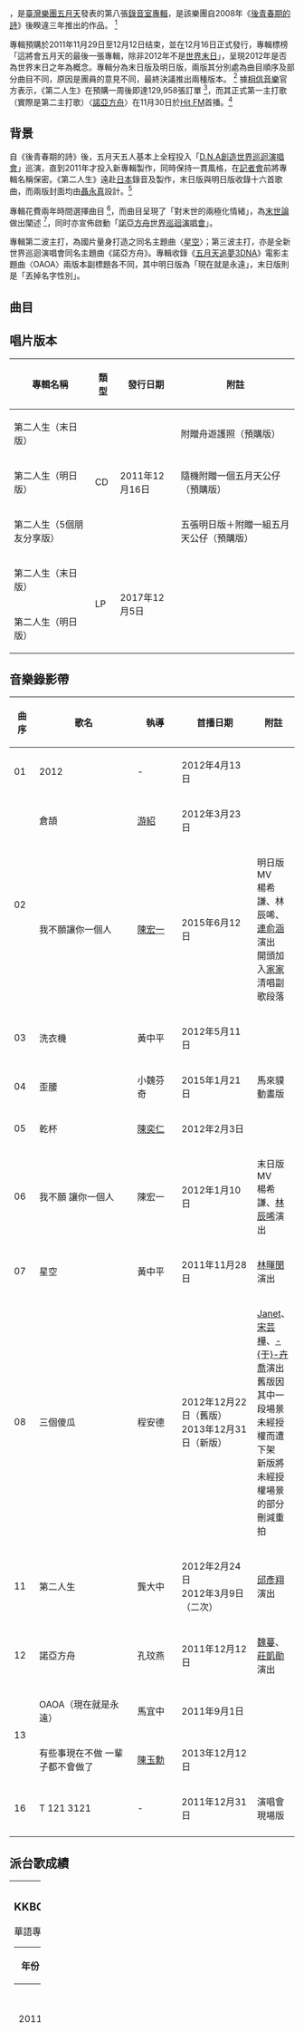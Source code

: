 {{Otheruses|第二人生|subject=台灣樂團[[五月天|五月天]]的第八張專輯|other=此名稱的其他用法}}
{{Album infobox |
|  Name        = 第二人生<br>Second Round
|  Type        = 專輯
|  Artist      = [[五月天|五月天]]
|  Cover       = 五月天 第二人生(末日版).jpg
|  Caption     = 末日版封面
|  Released    = 2011年12月16日
|  Recorded    = 2011年4月（東京一口坂錄音室，除〈星空〉）<ref name="wen"> 隨明日版附送的舟遊護照文案註明。</ref><ref>資料來源於專輯文案：「更早於4月份時就帶著當時創作完成的15首歌第一次前往日本編曲錄音。」</ref><br>2011年（台北，〈星空〉<ref name="wen"/> ）
|  Genre       = [[國語流行音樂|國語流行音樂]]
|  Length      = 56分35秒（末日版）<br>57分3秒（明日版）
|  Label       = [[相信音樂|相信音樂]]<br>[[環球唱片_(台灣)|環球唱片 (台灣)]] <br />[[環球唱片_(香港)|環球唱片 (香港)]] <br />星外星唱片（中國）<ref>[http://www.xwx.cn/albumDetail/342796.html 第8号作品第2人生(末日版)(CD)-星外星唱片官方网站 - 有观点的聆听] {{webarchive|url=https://web.archive.org/web/20131029203926/http://www.xwx.cn/albumDetail/342796.html |date=2013-10-29 }}</ref><br>[[正東唱片|正東唱片]]（上海）<br />[[滾石唱片|滾石唱片]]（新加坡）
|  Certification = * 10[[白金唱片|白金]]（[[台灣唱片出版事業基金會|台灣唱片出版事業基金會]]）<ref>{{cite news|title=RIT/IFPI正式認證 五月天「第二人生」專輯發行一年破十白金|url=http://www.bin-music.com/tw/news640.html|newspaper=相信音乐|accessdate=2013-08-24|archiveurl=https://web.archive.org/web/20130902060447/http://bin-music.com/tw/news640.html|archivedate=2013-09-02|deadurl=yes}}</ref> 
|  Producer    = [[五月天|五月天]]
|  Last album  = [[後青春期的詩|後青春期的詩]]<br />（2008年）
|  This album  = '''第二人生'''<br />（2011年）
|  Next album  = [[Mayday×五月天_the_Best_of_1999‐2013|Mayday×五月天 the Best of 1999‐2013]]<br />（2013年）
|  Misc       = {{Extra chronology
|  artist     = 五月天錄音室專輯
|  type       = album
|  prev_title = [[後青春期的詩|後青春期的詩]]
|  prev_year  = 2008
|  title      = 第二人生
|  year       = 2011
|  next_title = [[自傳_(五月天專輯)|自傳]]
|  next_year  = 2016
}}
{{Extra album cover
|  Upper caption = 明日版封面
|  Type          = 專輯
|  Cover         = 五月天 第二人生(明日版).jpg
}}
}}

{{engname|第二人生|Second Round}}，是[[臺灣|臺灣]][[流行樂團|樂團]][[五月天|五月天]]發表的第八張[[錄音室專輯|錄音室專輯]]，是該樂團自2008年《[[後青春期的詩|後青春期的詩]]》後睽違三年推出的作品。 <ref>{{cite news | language = zh-tw | author = Yahoo!奇摩新聞 | url = http://tw.news.yahoo.com/%E9%87%91%E6%9B%B2-%E4%BA%94%E6%9C%88%E5%A4%A9%E8%87%AA%E7%88%86%E5%80%92%E6%95%B8%E7%AC%AC%E4%B8%89%E5%BC%B5%E5%B0%88%E8%BC%AF-6%E5%B9%B4%E5%BE%8C%E5%B0%87%E9%80%80%E4%BC%91-151700406.html | title = 金曲／五月天自爆倒數第三張專輯6年後將退休？ | publisher = Yahoo!奇摩新聞 | date = 2012-06-23 | accessdate = 2012-06-24 | deadurl = yes | archiveurl = https://web.archive.org/web/20120625101134/http://tw.news.yahoo.com/%E9%87%91%E6%9B%B2-%E4%BA%94%E6%9C%88%E5%A4%A9%E8%87%AA%E7%88%86%E5%80%92%E6%95%B8%E7%AC%AC%E4%B8%89%E5%BC%B5%E5%B0%88%E8%BC%AF-6%E5%B9%B4%E5%BE%8C%E5%B0%87%E9%80%80%E4%BC%91-151700406.html | archivedate = 2012-06-25 }}</ref>

專輯預購於2011年11月29日至12月12日结束，並在12月16日正式發行，專輯標榜「這將會五月天的最後一張專輯，除非2012年不是[[末世論|世界末日]]」，呈現2012年是否為世界末日之年為概念。專輯分為末日版及明日版，兩版其分別處為曲目順序及部分曲目不同，原因是團員的意見不同，最終決議推出兩種版本。 <ref>資料來源於專輯文案：「向來團結的樂團竟因成員抱不同的世界觀而分裂成樂觀與悲觀兩派，由此更衍生了據悉是五月天出道以來『最純情的情歌』和『最黑暗的搖滾』這樣極端的作品。」</ref> 據[[相信音樂|相信音樂]]官方表示，《第二人生》在預購一周後即達129,958張訂單 <ref name="bit">[http://www.bin-music.com/tw/news514.html 五月天全亞洲發片記者會 揭曉專輯名稱《第二人生》 - 相信音樂官方網站] {{Wayback|url=http://www.bin-music.com/tw/news514.html |date=20120618103633 }}，2011年12月15日 (四) 22:20 (UTC+8)查閱{{zh-hant}}</ref>，而其正式第一主打歌（實際是第二主打歌）〈[[諾亞方舟_(歌曲)|諾亞方舟]]〉在11月30日於[[HitFM聯播網|Hit FM]]首播。<ref name="hit">[http://www.hitoradio.com/newweb/videomusic.php Hitoradio‧Hit FM --華人音樂入口指標] {{Wayback|url=http://www.hitoradio.com/newweb/videomusic.php |date=20131016032823 }}，2011年11月27日 (日) 20:50 (UTC+8)查閱{{zh-hant}}</ref>

== 背景 ==
自《後青春期的詩》後，五月天五人基本上全程投入「[[D.N.A創造世界巡迴演唱會|D.N.A創造世界巡迴演唱會]]」巡演，直到2011年才投入新專輯製作，同時保持一貫風格，在[[記者會|記者會]]前將專輯名稱保密。《第二人生》遠赴[[日本|日本]]錄音及製作，末日版與明日版收錄十六首歌曲，而兩版封面均由[[聶永真|聶永真]]設計。<ref name="bit"/>

專輯花費兩年時間選擇曲目 <ref name="wen"/>，而曲目呈現了「對末世的兩極化情緒」，為[[末世論|末世論]]做出闡述 <ref name="bit"/>，同时亦宣佈啟動「[[五月天諾亞方舟世界巡迴演唱會|諾亞方舟世界巡迴演唱會]]」。

專輯第二波主打，為國片量身打造之同名主題曲〈[[星空_(2011年電影)|星空]]〉；第三波主打，亦是全新世界巡迴演唱會同名主題曲《諾亞方舟》。專輯收錄《[[五月天追夢3DNA|五月天追夢3DNA]]》電影主題曲〈OAOA〉兩版本副標題各不同，其中明日版為「現在就是永遠」，末日版則是「丟掉名字性別」。

== 曲目 ==
{{Tracklist
| headline = 末日版 No Where
| music_credits = yes
| lyrics_credits = yes
| arranger_credits = yes
| longnote_column = yes
| all_lyrics = [[陳信宏|阿信]]

| title1 = 2012
| length1 = 4:47
| longnote1 = 第八主打<br/>怪獸認為最不像五月天的歌曲，帶出末日的絕望氣氛。<ref name="wen"/>
| music1 = [[陳信宏|阿信]]
| arranger1 = 五月天

| title2 = 倉頡
| length2 = 5:02
| longnote2 = 第七主打<br/>電視劇《[[真愛趁現在|真愛趁現在]]》插曲
| music2 = [[石錦航|石頭]]
| arranger2 = 五月天、[[張勝凱|張勝凱]]

| title3 = 洗衣機
| length3 = 4:03
| longnote3 = 第九主打
| music3 = [[溫尚翊|怪獸]]
| arranger3 = 五月天、張勝凱

| title4 = 歪腰<br><small>Orz</small>
| length4 = 3:09
| longnote4 = 第十二主打
| music4 = 怪獸
| arranger4 = 五月天、張勝凱

| title5 = 乾杯<br><small>Cheers</small>
| length5 = 4:49
| music5 = 阿信
| arranger5 = 五月天、-{于}-京延
| longnote5 = 第五主打<br/>[[google+|google+]]網站廣告主題曲

| title6 = 我不願 讓你一個人<br><small>I Won't Let You Be Lonely</small>
| length6 = 4:26
| music6 = [[劉冠佑_(五月天)|冠佑]]、阿信
| arranger6 = 五月天、周恒毅
| longnote6 = 第四主打<br/>電視劇《[[真愛找麻煩|真愛找麻煩]]》片尾曲

| title7 = 星空
| length7 = 4:42
| music7 = 石頭
| arranger7 = 五月天
| longnote7 = 第二主打<br/>電影《[[星空_(2011年電影)|星空]]》主題曲<br/>唯一一首於台北錄音曲目，本是候補曲目。<ref name="wen"/>

| title8 = 三個傻瓜<br><small>Three fools</small><br>
| length8 = 4:16
| music8 = 怪獸
| arranger8 = 五月天、吳智暉
| longnote8 = 第十主打<br/>錄音時間最長曲目，歌曲末尾特別邀請[[B'z|B'z]]吉他手[[松本孝弘|松本孝弘]]彈奏吉他Solo，並與管樂團首次合作，取名靈感來源自電影《-{zh-cn:三傻大闹宝莱坞; zh-tw:[[三個傻瓜|三個傻瓜]]; zh-hk:作死不離3兄弟}-》。<ref name="wen"/>
| note8 = Feat. [[松本孝弘|松本孝弘]]

| title9 = 末日
| length9 = 0:04
| arranger9 = 五月天
| longnote9 = 純音樂<br/>將〈OAOA（丟掉名字性別）〉的尾奏反轉而成 。<ref name="wen"/>

| title10 = OAOA（丢掉名字性别）
| length10 = 4:43
| music10 = 阿信
| arranger10 = 五月天
| longnote10 = 第一主打 <ref name="xix">[http://blog.sina.com.cn/s/blog_4b66ade80102dzi1.html 五月天  第二人生。_五月天阿信_新浪博客]，2011年12月16日 (五) 14:25 (UTC+8)查閱{{zh-hant}}</ref><br/>公開首唱於2010年7月24日「[[D.N.A創造世界巡迴演唱會|D.N.A創造世界巡迴演唱會]]」台中最終場，賦予搖滾自我風格。<ref name="wen"/>

| title11 = 第二人生
| length11 = 4:29
| music11 = 怪獸
| arranger11 = 五月天、張勝凱
| longnote11 = 第六主打<br/>歌詞帶出專輯中心：「如果最後末日沒有到來，你還有機會選擇你的『第二人生』。」<ref name="wen"/>

| title12 = [[諾亞方舟_(歌曲)|諾亞方舟]]
| length12 = 5:45
| music12 = [[蔡昇晏|瑪莎]]
| arranger12 = 五月天、[[陳建騏|陳建騏]]
| longnote12 = 第三主打<br/>2012「[[諾亞方舟世界巡迴演唱會|諾亞方舟世界巡迴演唱會]]」主題曲<ref name="hit"/>

| title13 = 有些事現在不做 一輩子都不會做了
| length13 = 3:48
| music13 = 怪獸
| arranger13 = 五月天
| longnote13 = 第十一主打

| title14 = 20
| length14 = 0:20
| note14 = Bonus Track

| title15 = 12
| length15 = 0:12
| note15 = Bonus Track

| title16 = T 121 3121
| length16 = 2:10
| longnote16 = 
| note16 = Bonus Track
}}

{{Tracklist
| headline = 明日版Now Here
| longnote_column = yes

| title1 = 有些事現在不做 一輩子都不會做了
| length1 = 3:48

| title2 = 我不願 讓你一個人
| length2 = 4:26

| title3 = 星空
| length3 = 4:42

| title4 = 洗衣機
| length4 = 4:04

| title5 = 三個傻瓜
| length5 = 4:16

| title6 = 歪腰
| length6 = 3:10

| title7 = 乾杯
| length7 = 4:49

| title8 = 倉頡
| length8 = 5:01

| title9 = 2012
| length9 = 4:47

| title10 = 第二人生
| length10 = 4:28

| title11 = 諾亞方舟
| length11 = 5:40
| longnote11= 

| title12 = 明日
| longnote12 = 純音樂，OAOA（現在就是永遠）（《[[五月天追夢3DNA|五月天追夢3DNA]]》版本）Intro
| length12 = 0:38

| title13 = OAOA（現在就是永遠）
| longnote13 = 《五月天追夢3DNA》電影原聲帶主題曲、「[[宏達國際電子|HTC ONE]]」代言主題曲<br />與末日版中的《OAOA（丢掉名字性别）》歌词不同，賦予活在當下的態度。
| length13 = 4:43

| title14 = 20
| length14 = 0:20
| note14 = Bonus Track

| title15 = 12
| length15 = 0:12

| note15 = Bonus Track
| title16 = T 121 3121
| length16 = 2:09
| note16 = Bonus Track
}}

== 唱片版本 ==
{| class="wikitable" style="text-align:center" width="70%"
! 專輯名稱
! 類型
! 發行日期
! 附註
|-
| 第二人生（末日版）
| rowspan=3 | CD
| rowspan=3 | 2011年12月16日
| 附贈舟遊護照（預購版）
|-
| 第二人生（明日版）
| 隨機附贈一個五月天公仔（預購版）
|-
| 第二人生（5個朋友分享版）
| 五張明日版＋附贈一組五月天公仔（預購版）
|-
| 第二人生（末日版）
| rowspan=2 | LP
| rowspan=2 | 2017年12月5日
|
|-
| 第二人生（明日版）
| 
|}

== 音樂錄影帶 ==
{|class="wikitable sortable"  style="text-align:center; font-size:95%" 
! width="35px" | 曲序
! width="250px" | 歌名 
! width="100px" | 執導 
! width="180px" | 首播日期 
! 附註 
|-
| 01
| 2012 || - || 2012年4月13日 || align=left | 
|-
| rowspan=2 | 02
| 倉頡|| [[游紹|游紹]] || 2012年3月23日 || align=left | 
|-
| 我不願讓你一個人  || [[陳宏一_(1967年)|陳宏一]] || 2015年6月12日 || align=left | 明日版MV<br>楊希謙、林辰唏、[[連俞涵|連俞涵]]演出<br>開頭加入[[紀家盈|家家]]清唱副歌段落
|-
| 03
| 洗衣機 || 黃中平 || 2012年5月11日 || align=left | 
|-
| 04
|歪腰 || 小魏芬奇 || 2015年1月21日 || align=left | 馬來貘動畫版
|-
| 05
|乾杯|| [[陳奕仁|陳奕仁]] || 2012年2月3日 || align=left | 
|-
| 06
| 我不願 讓你一個人  || 陳宏一 || 2012年1月10日 || align=left | 末日版MV<br>楊希謙、[[林辰唏|林辰唏]]演出
|-
| 07
| 星空 || 黃中平 || 2011年11月28日 || align=left | [[林暉閔|林暉閔]]演出
|-
| 08
| 三個傻瓜 || 程安德 || 2012年12月22日（舊版）<br />2013年12月31日（新版）|| align=left | [[謝怡芬|Janet]]、[[宋芸樺|宋芸樺]]、[[于卉喬|-{于}-卉喬]]演出<br>舊版因其中一段場景未經授權而遭下架<br>新版將未經授權場景的部分刪減重拍
|-
| 11
|  第二人生|| 龔大中 || 2012年2月24日<br>2012年3月9日（二次）|| align=left | [[邱彥翔|邱彥翔]]演出
|-
| 12
| 諾亞方舟 || 孔玟燕 || 2011年12月12日 || align=left | [[魏蔓|魏蔓]]、[[莊凱勛|莊凱勛]]演出
|-
| rowspan=2 | 13
| OAOA（現在就是永遠） || 馬宜中 || 2011年9月1日 || align=left | 
|-
|  有些事現在不做 一輩子都不會做了 || [[陳玉勳|陳玉勳]] || 2013年12月12日 || align=left | 
|-
| 16
|  T 121 3121 || - || 2011年12月31日 || align=left | 演唱會現場版
|-
|}

== 派台歌成績 ==
{| border="0" cellpadding="5" width="100%"
|----- valign="top"
| width="55%" | || width="50%" | 
|-----
| valign="top" |
=== KKBOX ===
; 華語專輯 
{| class="wikitable" style="text-align:center"
|- 
! 年份 !! 月榜 !! 月份
|-
| rowspan=2 | 2011 || 12 || 11月
|-
| 1 || 12月
|-
| rowspan=12 | 2012 || 1 || 1月
|-
| 1 || 2月
|-
| 1 || 3月
|-
| 1 || 4月
|-
| 3 || 5月
|-
| 2 || 6月
|-
| 2 || 7月
|-
| 5 || 8月
|-
| 8 || 9月
|-
| 6 || 10月
|-
| 7 || 11月
|-
| 6 || 12月
|-
| rowspan=3 | 2013 || 5 || 1月
|-
| 7 || 2月
|-
| ? || 3月
|}

=== 台灣 ===
{| class="wikitable" style="text-align:center"
|- 
! 年份 !! 歌曲 !! 幽浮 !! Hito !! MTV !! Channel V/FOX
|-
| rowspan=3 | 2011 || OAOA（現在就是永遠） || 7 || - || 3 || '''1'''
|-
| 星空 || - || 3 || '''1''' || '''1'''
|-
| 諾亞方舟 || '''1''' || '''1''' || 3 || 2
|-
| rowspan=6 | 2012 || 我不願 讓你一個人 || 2 || 2 || '''1'''（三周冠軍） || '''1'''（二周冠軍）
|-
| 乾杯 || - || '''1''' || '''1''' || 4
|-
| 第二人生 || 2 || '''1''' || '''1''' || 2
|-
| 倉頡 || - || 3 || 2 || 3
|-
| 2012 || - || 5 || '''1''' || 3
|-
| 洗衣機 || - || 6 || 2 || 3
|-
| 2013 || 三個傻瓜 || - || - || - || 16*
|}
()表示仍在榜上
'''粗體'''表示冠軍歌

=== 香港 ===
{| class="wikitable" style="text-align:center"
|- 
! 年份 !! 歌曲 !! 903 !! TVB !! 997 !! RTHK
|-
| rowspan=2 | 2011 || 星空 || - || - || 國語力：3 || 12 
|-
| 諾亞方舟 || 4 || 5 || 國語力：3 || -
|-
| rowspan=3 | 2012 || 我不願讓你一個人 || 17 || - || - || - 
|-
| 乾杯 || 3 || - || - || 10
|-
| 第二人生 || 16 || - || 國語力：8 || -
|}
(*)表示仍在榜上
'''粗體'''表示冠軍歌
| valign="top" |

=== 新加坡 ===
{| class="wikitable" style="text-align:center"
|- 
! 年份 !! 歌曲 !! YES933 !! UFM 100.3
|-
| rowspan=3 | 2011 || OAOA（現在就是永遠） || '''1''' || 2 
|-
| 星空 || '''1''' || '''1'''
|-
| 諾亞方舟 || '''1''' || '''1'''
|-
| rowspan=3 | 2012 || 我不願 讓你一個人 || '''1'''（兩周冠軍） || 2
|-
| 乾杯 || 5 || -
|-
| 第二人生 || - || 2
|}
(*)表示仍在榜上
'''粗體'''表示冠軍歌

=== 馬來西亞 ===
{| class="wikitable" style="text-align:center"
|- 
! 年份 !! 歌曲 !! 988 !! MY FM 
|-
| rowspan=2 | 2011 || OAOA（現在就是永遠） || '''1''' （三周冠軍）||
|-
| 星空 || '''1''' ||
|-
| rowspan=3 | 2012 || 諾亞方舟 || '''1''' || 2
|-
| 我不願 讓你一個人 || '''1'''（二周冠軍） ||
|-
| 乾杯 || '''1''' ||
|}
(*)表示仍在榜上
'''粗體'''表示冠軍歌
|}

== 宣傳 ==
*在12月12日的記者會上，相信音樂將《第二人生》的末日版及明日版封面公開，另外五月天也指出兩個封面是特意在演唱會排練中抽五天時間拍攝的，不過他們故意不透露封面拍攝地點，以推出競猜遊戲，第一位在五月天官方Facebook破解封面拍攝地點答案的人會得到神秘禮品。<ref name="bit"/>

== 獎項 ==
{| class="wikitable" style="text-align:center;" width="80%"
! width="10%" | 年份
! width="25%" | 單位
! width="25%" | 獎項
! width="25%" | 入圍者／作品
! width="10%" | 結果
|- 
! rowspan="2" | 2011
| rowspan="2" | [[中華音樂人交流協會|中華音樂人交流協會]]
| 2011年度十大專輯
| 《第二人生》
| {{Won}}
|-
| 2011年度十大單曲
| [[諾亞方舟_(歌曲)|諾亞方舟]]
| {{Won}}
|- 
! rowspan="13" | 2012
| rowspan="4" | TVB8金曲榜
| 最佳音樂錄影帶演繹獎
| 諾亞方舟
| {{Won}}
|-
| 最佳作詞獎
| 阿信／OAOA（現在就是永遠）
| {{Won}}
|-
| 最佳編曲獎
| 五月天、陳建騏／諾亞方舟
| {{Won}}
|-
| 最佳歌曲監製獎
| 五月天／諾亞方舟
| {{Won}}
|-
| rowspan="7" | [[第23屆金曲獎|第23屆金曲獎]]
| [[最佳國語專輯獎_(金曲獎)|演唱類 最佳國語專輯獎]]
| 《第二人生》
| {{Won}}
|-
| [[最佳年度歌曲獎_(金曲獎)|最佳年度歌曲獎]]
| 諾亞方舟
| {{Won}}
|-
| [[最佳作曲人獎_(金曲獎)|演唱類 最佳作曲人獎]]
| [[蔡昇晏|瑪莎]]／諾亞方舟
| {{Won}}
|-
| [[最佳作詞人獎_(金曲獎)|最佳作詞人獎]]
| [[陳信宏|阿信]]／諾亞方舟
| {{nom}}
|-
| [[最佳編曲人獎_(金曲獎)|最佳編曲人獎]]
| 五月天、[[陳建騏|陳建騏]]／諾亞方舟
| {{Won}}
|-
| [[最佳專輯製作人獎_(金曲獎)|演唱類 最佳專輯製作人獎]]
| rowspan="2" | 五月天
| {{Won}}
|-
| [[最佳樂團獎_(金曲獎)|最佳樂團獎]]
| {{Won}}
|-
| rowspan="2" | 第二屆[[全球流行音樂金榜|全球流行音樂金榜]]
| 年度二十大金曲
| 諾亞方舟
| {{Won}}
|-
| 最佳編曲獎
| 五月天、陳建麒／諾亞方舟 
| {{Won}}
|-
! rowspan="7" | 2013
| [[第24屆金曲獎|第24屆金曲獎]]
| [[最佳音樂錄影帶獎_(金曲獎)|最佳音樂錄影帶獎]]
| [[陳奕仁|陳奕仁]]／乾杯
| {{Won}}
|-
| [[台灣唱片出版事業基金會|台灣唱片出版事業基金會]]
| 十[[白金唱片|白金]]認證 <ref>{{cite news|title=RIT/IFPI正式認證 五月天「第二人生」專輯發行一年破十白金|url=http://www.bin-music.com/tw/news640.html|work=相信音樂|accessdate=2013-08-24|archiveurl=https://web.archive.org/web/20130902060447/http://bin-music.com/tw/news640.html|archivedate=2013-09-02|deadurl=yes}}</ref>
| 《第二人生》
| {{won}}
|-
| rowspan="4" | [[Hito流行音樂獎|Hito流行音樂獎]]
| Hito最佳樂團
| 五月天
| {{won}}
|-
| Hit FM 年度百首單曲冠軍
| rowspan=2 | 我不願讓你一個人
| {{won}}
|-
| 年度十大華語歌曲
| {{won}}
|-
| 全球傳媒推崇專輯
| 《第二人生》
| {{won}}
|}

== 參考資料 ==
{{reflist}}

{{五月天}}
{{Golden-Melody-Album-Mandarin}}
{{全球流行音樂金榜年度最佳中文專輯}}
[[Category:五月天音樂專輯|錄]]
[[Category:2011年臺灣音樂專輯|S]]
[[Category:金曲獎最佳華語專輯獲獎作品|S]]
[[Category:相信音樂製作音樂專輯|S]]
[[Category:中華音樂人交流協會十大單曲獲獎作品|S]]
[[Category:中華音樂人交流協會十大專輯獲獎作品|S]]